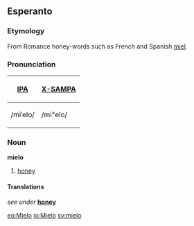 ==Esperanto==
===Etymology===
From Romance honey-words such as French and Spanish [[miel]].

===Pronunciation===
{| border=1 cellpadding=5
! [[w:IPA|IPA]] !! [[w:X-SAMPA|X-SAMPA]]
|-
| /miˈelo/ || /mi"elo/
|}

===Noun===
'''mielo'''
# [[honey]]

====Translations====
''see under'' '''[[honey]]'''

[[eo:Mielo]]
[[io:Mielo]]
[[sv:mielo]]